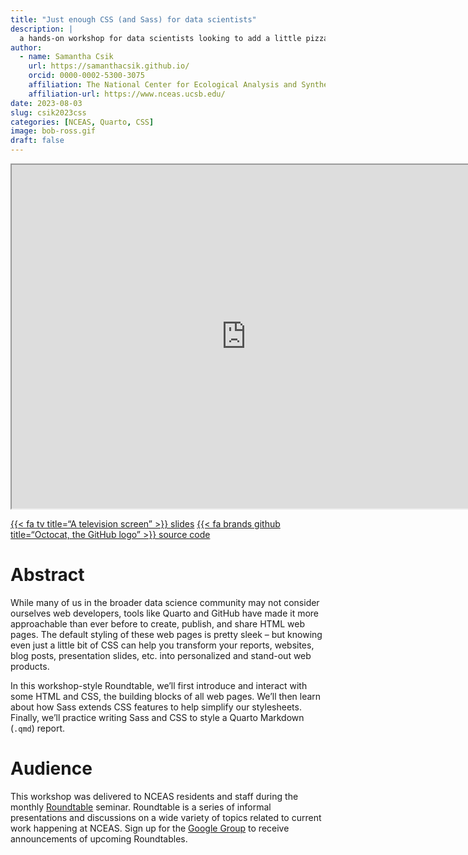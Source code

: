 ```yaml
---
title: "Just enough CSS (and Sass) for data scientists"
description: |
  a hands-on workshop for data scientists looking to add a little pizzazz to their web pages
author:
  - name: Samantha Csik
    url: https://samanthacsik.github.io/
    orcid: 0000-0002-5300-3075
    affiliation: The National Center for Ecological Analysis and Synthesis
    affiliation-url: https://www.nceas.ucsb.edu/
date: 2023-08-03
slug: csik2023css
categories: [NCEAS, Quarto, CSS]
image: bob-ross.gif
draft: false
---
```


<center><iframe src="https://samanthacsik.github.io/just-enough-css-sass/#/title-slide" title="Just Enough CSS (and Sass) for data scientists" width="750px," height="550px"></iframe></center>

::: {.center-text}
[{{< fa tv title="A television screen" >}} slides](https://samanthacsik.github.io/just-enough-css-sass/#/title-slide){.btn role="button"} [{{< fa brands github title="Octocat, the GitHub logo" >}} source code](https://github.com/samanthacsik/just-enough-css-sass){.btn role="button"}
:::


# Abstract

While many of us in the broader data science community may not consider ourselves web developers, tools like Quarto and GitHub have made it more approachable than ever before to create, publish, and share HTML web pages. The default styling of these web pages is pretty sleek -- but knowing even just a little bit of CSS can help you transform your reports, websites, blog posts, presentation slides, etc. into personalized and stand-out web products.

In this workshop-style Roundtable, we'll first introduce and interact with some HTML and CSS, the building blocks of all web pages. We'll then learn about how Sass extends CSS features to help simplify our stylesheets. Finally, we'll practice writing Sass and CSS to style a Quarto Markdown (`.qmd`) report.

# Audience

This workshop was delivered to NCEAS residents and staff during the monthly [Roundtable](https://www.nceas.ucsb.edu/roundtable) seminar. Roundtable is a series of informal presentations and discussions on a wide variety of topics related to current work happening at NCEAS. Sign up for the [Google Group](https://groups.google.com/a/nceas.ucsb.edu/g/roundtable) to receive announcements of upcoming Roundtables.
